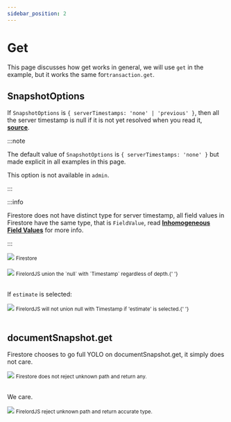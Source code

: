 ```yaml
---
sidebar_position: 2
---
```


# Get

This page discusses how get works in general, we will use `get` in the example, but it works the same for`transaction.get`.

## SnapshotOptions

If `SnapshotOptions` is `{ serverTimestamps: 'none' | 'previous' }`, then all the server timestamp is null if it is not yet resolved when you read it, **[source](https://stackoverflow.com/a/65627037/5338829)**.

:::note

The default value of `SnapshotOptions` is `{ serverTimestamps: 'none' }` but made explicit in all examples in this page.

This option is not available in `admin`.

:::

:::info

Firestore does not have distinct type for server timestamp, all field values in Firestore have the same type, that is `FieldValue`, read **[Inhomogeneous Field Values](/highlights/inhomogeneous_field_values)** for more info.

:::

<div style={{ display: 'flex', flexDirection: 'column', alignItems: 'center' }}>
	<img src="/firelordv2/get1.png" />
	<small>Firestore</small>
</div>
<br />
<div style={{ display: 'flex', flexDirection: 'column', alignItems: 'center' }}>
	<img src="/firelordv2/get2.png" />
	<small>
		FirelordJS union the `null` with `Timestamp` regardless of depth.{' '}
	</small>
</div>

<br />

If `estimate` is selected:

<div style={{ display: 'flex', justifyContent: 'space-around' }}>
	<div
		style={{ display: 'flex', flexDirection: 'column', alignItems: 'center' }}
	>
		<img src="/firelordv2/get3.png" />
		<small>
			FirelordJS will not union null with Timestamp if 'estimate' is
			selected.{' '}
		</small>
	</div>
</div>
<br />

## documentSnapshot.get

Firestore chooses to go full YOLO on documentSnapshot.get, it simply does not care.

<div style={{ display: 'flex', flexDirection: 'column', alignItems: 'center' }}>
	<img src="/firelordv2/get4.png" />
	<small>Firestore does not reject unknown path and return any.</small>
</div>
<br />

We care.

<div style={{ display: 'flex', flexDirection: 'column', alignItems: 'center' }}>
	<img src="/firelordv2/get5.png" />
	<small>FirelordJS reject unknown path and return accurate type.</small>
</div>
